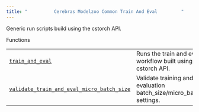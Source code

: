 ```yaml
---
title: "          Cerebras Modelzoo Common Train And Eval         "
---
```


Generic run scripts build using the cstorch API.

Functions

|     |     |
| --- | --- |  
| [`train_and_eval`](cerebras.modelzoo.common.train_and_eval.train_and_eval.html#cerebras.modelzoo.common.train_and_eval.train_and_eval "cerebras.modelzoo.common.train_and_eval.train_and_eval") | Runs the train and eval workflow built using the cstorch API. |
| [`validate_train_and_eval_micro_batch_size`](cerebras.modelzoo.common.train_and_eval.validate_train_and_eval_micro_batch_size.html#cerebras.modelzoo.common.train_and_eval.validate_train_and_eval_micro_batch_size "cerebras.modelzoo.common.train_and_eval.validate_train_and_eval_micro_batch_size") | Validate training and evaluation batch\_size/micro\_batch_size settings. |